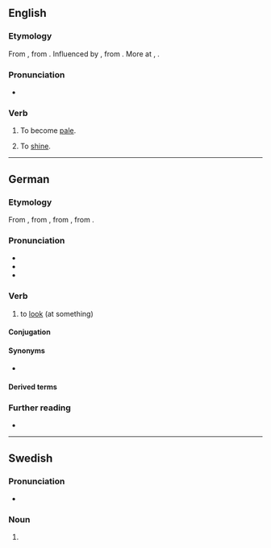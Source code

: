 {{also|Blicken}}

==English==

===Etymology===
From {{etyl|enm|en}} {{m|enm|bliknen||to glitter, grow pale}}, from {{etyl|non|-}} {{m|is|blíkna||to become pale}}. Influenced by {{etyl|enm|en}} {{m|enm|bliken||to shine}}, from {{etyl|ang|en}} {{m|ang|blīcan||to shine, glitter, gleam}}. More at {{l|en|blike}}, {{l|en|blick}}.

===Pronunciation===
* {{rhymes|en|ɪkən}}

===Verb===
{{en-verb}}

# {{lb|en|intransitive}} To become [[pale]].
# {{lb|en|intransitive}} To [[shine]].

----

==German==
===Etymology===
From {{inh|de|gmh|blicken}}, from {{inh|de|goh|blicchen}}, from {{inh|de|gmw-pro|*blik}}, from {{inh|de|gem-pro|*bliką||look}}.
===Pronunciation===
* {{IPA|de|/ˈblɪkŋ̩/|/ˈblɪkən/}}
* {{audio|de|De-blicken.ogg|Audio}}
* {{rhymes|de|ɪkŋ̩}}

===Verb===
{{de-verb-weak|blickt|blickte|geblickt}}

# to [[look]] (at something)

====Conjugation====
{{de-conj-weak|blick|geblickt|h}}

====Synonyms====
* {{l|de|schauen}}

====Derived terms====
{{der3|de
|anblicken
|aufblicken
|durchblicken
|hinblicken
|hineinblicken
|hinausblicken
|hinüberblicken
|umblicken
|wegblicken
|zurückblicken
}}

===Further reading===
* {{R:Duden}}

----

==Swedish==

===Pronunciation===
* {{audio|sv|Sv-blicken.ogg|Audio}}

===Noun===
{{head|sv|noun form}}

# {{sv-noun-form-def|blick}}